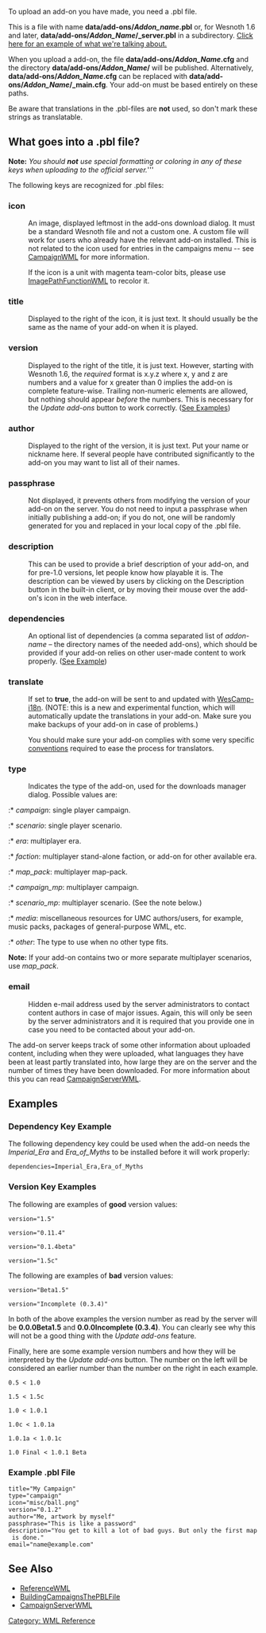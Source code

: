 {{WML Tags}}

To upload an add-on you have made, you need a .pbl file.

This is a file with name '''data/add-ons/''Addon_name''.pbl''' or, for Wesnoth 1.6 and later, '''data/add-ons/''Addon_Name''/_server.pbl''' in a subdirectory.  [http://exong.net/wesnoth-attach/files/pblexample_111.png Click here for an example of what we're talking about.]

When you upload a add-on, the file '''data/add-ons/''Addon_Name''.cfg'''
and the directory '''data/add-ons/''Addon_Name''/''' will be published. Alternatively, '''data/add-ons/''Addon_Name''.cfg''' can be replaced with '''data/add-ons/''Addon_Name''/_main.cfg'''. Your add-on must be based entirely on these paths.

Be aware that translations in the .pbl-files are '''not''' used, so don't mark these strings as translatable.

== What goes into a .pbl file? ==

'''Note:''' ''You should '''not''' use special formatting or coloring in any of these keys when uploading to the official server.'''''

The following keys are recognized for .pbl files:

=== icon ===
: An image, displayed leftmost in the add-ons download dialog. It must be a standard Wesnoth file and not a custom one. A custom file will work for users who already have the relevant add-on installed. This is not related to the icon used for entries in the campaigns menu -- see [[CampaignWML]] for more information.

: If the icon is a unit with magenta team-color bits, please use [[ImagePathFunctionWML]] to recolor it.

=== title ===
: Displayed to the right of the icon, it is just text. It should usually be the same as the name of your add-on when it is played.

=== version ===
: Displayed to the right of the title, it is just text. However, starting with Wesnoth 1.6, the ''required'' format is x.y.z where x, y and z are numbers and a value for x greater than 0 implies the add-on is complete feature-wise. Trailing non-numeric elements are allowed, but nothing should appear ''before'' the numbers. This is necessary for the ''Update add-ons'' button to work correctly. ([[#Version Key Examples|See Examples]])

=== author ===
: Displayed to the right of the version, it is just text. Put your name or nickname here. If several people have contributed significantly to the add-on you may want to list all of their names.

=== passphrase ===
: Not displayed, it prevents others from modifying the version of your add-on on the server. You do not need to input a passphrase when initially publishing a add-on; if you do not, one will be randomly generated for you and replaced in your local copy of the .pbl file.

=== description ===
: This can be used to provide a brief description of your add-on, and for pre-1.0 versions, let people know how playable it is. The description can be viewed by users by clicking on the Description button in the built-in client, or by moving their mouse over the add-on's icon in the web interface.

=== dependencies ===
: An optional list of dependencies (a comma separated list of ''addon-name'' – the directory names of the needed add-ons), which should be provided if your add-on relies on other user-made content to work properly. ([[#Dependency Key Example|See Example]])

=== translate ===
: If set to '''true''', the add-on will be sent to and updated with [[WesCamp|WesCamp-i18n]]. (NOTE: this is a new and experimental function, which will automatically update the translations in your add-on. Make sure you make backups of your add-on in case of problems.)

: You should make sure your add-on complies with some very specific [[WesCamp#How_to_contribute_to_this_Project|conventions]] required to ease the process for translators.

=== type ===
: Indicates the type of the add-on, used for the downloads manager dialog. Possible values are:

:* ''campaign'': single player campaign.
:* ''scenario'': single player scenario.
:* ''era'': multiplayer era.
:* ''faction'': multiplayer stand-alone faction, or add-on for other available era.
:* ''map_pack'': multiplayer map-pack.
:* ''campaign_mp'': multiplayer campaign.
:* ''scenario_mp'': multiplayer scenario. (See the note below.)
:* ''media'': miscellaneous resources for UMC authors/users, for example, music packs, packages of general-purpose WML, etc.
:* ''other'': The type to use when no other type fits.

'''Note:''' If your add-on contains two or more separate multiplayer scenarios, use ''map_pack''.

=== email ===
: Hidden e-mail address used by the server administrators to contact content authors in case of major issues. Again, this will only be seen by the server administrators and it is required that you provide one in case you need to be contacted about your add-on.


The add-on server keeps track of some other information about uploaded content, including when they were uploaded, what languages they have been at least partly translated into, how large they are on the server and the number of times they have been downloaded. For more information about this you can read [[CampaignServerWML]].

== Examples ==

=== Dependency Key Example ===

The following dependency key could be used when the add-on needs the ''Imperial_Era'' and ''Era_of_Myths'' to be installed before it will work properly:

 dependencies=Imperial_Era,Era_of_Myths

=== Version Key Examples ===

The following are examples of '''good''' version values:

 version="1.5"

 version="0.11.4"

 version="0.1.4beta"

 version="1.5c"


The following are examples of '''bad''' version values:

 version="Beta1.5"

 version="Incomplete (0.3.4)"

In both of the above examples the version number as read by the server will be '''0.0.0Beta1.5''' and '''0.0.0Incomplete (0.3.4)'''. You can clearly see why this will not be a good thing with the ''Update add-ons'' feature.


Finally, here are some example version numbers and how they will be interpreted by the ''Update add-ons'' button. The number on the left will be considered an earlier number than the number on the right in each example.

 0.5 < 1.0

 1.5 < 1.5c

 1.0 < 1.0.1

 1.0c < 1.0.1a

 1.0.1a < 1.0.1c

 1.0 Final < 1.0.1 Beta

=== Example .pbl File ===

 title="My Campaign"
 type="campaign"
 icon="misc/ball.png"
 version="0.1.2"
 author="Me, artwork by myself"
 passphrase="This is like a password"
 description="You get to kill a lot of bad guys. But only the first map is done."
 email="name@example.com"

== See Also ==

* [[ReferenceWML]]
* [[BuildingCampaignsThePBLFile]]
* [[CampaignServerWML]]

[[Category: WML Reference]]
